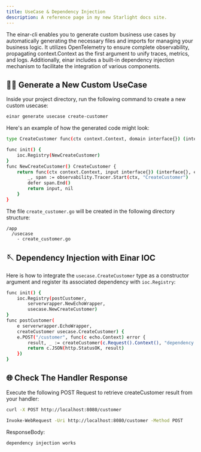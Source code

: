 ```yaml
---
title: UseCase & Dependency Injection
description: A reference page in my new Starlight docs site.
---
```


The einar-cli enables you to generate custom business use cases by automatically generating the necessary files and imports for managing your business logic. It utilizes OpenTelemetry to ensure complete observability, propagating context.Context as the first argument to unify traces, metrics, and logs. Additionally, einar includes a built-in dependency injection mechanism to facilitate the integration of various components.

## 👨‍💻 Generate a New Custom UseCase
Inside your project directory, run the following command to create a new custom usecase:
```sh
einar generate usecase create-customer
```

Here's an example of how the generated code might look:
```sh
type CreateCustomer func(ctx context.Context, domain interface{}) (interface{}, error)

func init() {
	ioc.Registry(NewCreateCustomer)
}
func NewCreateCustomer() CreateCustomer {
	return func(ctx context.Context, input interface{}) (interface{}, error) {
		_, span := observability.Tracer.Start(ctx, "CreateCustomer")
		defer span.End()
		return input, nil
	}
}
```

The file ```create_customer.go``` will be created in the following directory structure:
```
/app
  /usecase
    - create_customer.go
```

## 🪡 Dependency Injection with Einar IOC
Here is how to integrate the `usecase.CreateCustomer` type as a constructor argument and register its associated dependency with `ioc.Registry`:
```sh
func init() {
	ioc.Registry(postCustomer,
		serverwrapper.NewEchoWrapper,
		usecase.NewCreateCustomer)
}
func postCustomer(
	e serverwrapper.EchoWrapper,
	createCustomer usecase.CreateCustomer) {
	e.POST("/customer", func(c echo.Context) error {
		result, _ := createCustomer(c.Request().Context(), "dependency injection works")
		return c.JSON(http.StatusOK, result)
	})
}
```
## 🌐 Check The Handler Response
Execute the following POST Request to retrieve createCustomer result from your handler:

<Tabs>
  <TabItem label="CURL">

```sh
curl -X POST http://localhost:8080/customer
```
  </TabItem>

  <TabItem label="Windows PowerShell">
  
```sh
Invoke-WebRequest -Uri http://localhost:8080/customer -Method POST
```
  </TabItem>
</Tabs>

ResponseBody:
```
dependency injection works
```
